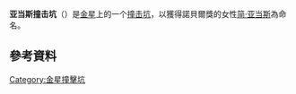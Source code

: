 {{Infobox crater
| title       = 亚当斯撞击坑
| image       = Addams crater on Venus.jpg
| image_size  = 200px
| caption     = 来自于麦哲伦探测器拍摄的亚当斯撞击坑雷达地图
| globe       = 金星
| coordinates = {{coord|56.2|S|98.9|E|globe:venus_type:landmark|display=inline,title}}
| coordinates_footnotes = <ref name="gpn">{{gpn|50|Addams}}</ref>
| diameter    = {{convert|87|km}}
| eponym      = [[劳拉·简·亚当斯|劳拉·简·亚当斯]]
}}
'''亚当斯撞击坑'''（{{lang-en|Addams}}）是[[金星|金星]]上的一个[[撞击坑|撞击坑]]，以獲得諾貝爾獎的女性[[简·亚当斯|简·亚当斯]]為命名。

==參考資料==
{{reflist}}
{{Venus}}
{{DEFAULTSORT:亚当斯(撞击坑)}}
[[Category:金星撞擊坑|Category:金星撞擊坑]]
{{Crater-stub}}